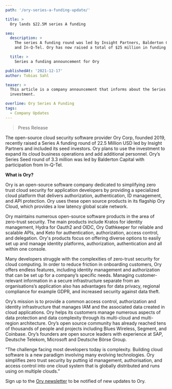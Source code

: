 ```yaml
---
path: '/ory-series-a-funding-update/'

title: >
  Ory lands $22.5M series A funding

seo:
  description: >
    The series A funding round was led by Insight Partners, Balderton Capital,
    and In-Q-Tel. Ory has now raised a total of $25 million in funding.

  title: >
    Series a funding announcement for Ory

publishedAt: '2021-12-17'
author: Tobias Sahl

teaser: >
  This article is a company announcement that informs about the Series A
  investment.

overline: Ory Series A Funding
tags:
  - Company Updates
---
```


> Press Release

The open-source cloud security software provider Ory Corp, founded 2019,
recently raised a Series A funding round of 22.5 Million USD led by Insight
Partners and included its seed investors. Ory plans to use the investment to
expand its cloud business operations and add additional personnel. Ory’s Series
Seed round of 3.3 million was led by Balderton Capital with participation from
In-Q-Tel.

**What is Ory?**

Ory is an open-source software company dedicated to simplifying zero trust cloud
security for application developers by providing a specialized cloud platform
that delivers authorization, authentication, ID management, and API protection.
Ory uses these open source products in its flagship Ory Cloud, which provides a
low latency global scale network.

Ory maintains numerous open-source software products in the area of zero-trust
security. The main products include Kratos for identity management, Hydra for
Oauth2 and OIDC, Ory Oathkeeper for reliable and scalable APIs, and Keto for
authentication, authorization, access control, and delegation. Ory's products
focus on offering diverse options to easily set up and manage identity
platforms, authorization, authentication and all within one console.

Many developers struggle with the complexities of zero-trust security for cloud
computing. In order to reduce friction in onboarding customers, Ory offers
endless features, including identity management and authorization that can be
set up for a company’s specific needs. Managing customer-relevant information in
a secure infrastructure separate from an organisations’s application also has
advantages for data privacy, regional compliance for example GDPR, and increased
security against data theft.

Ory’s mission is to provide a common access control, authorization and identity
infrastructure that manages IAM and the associated data created in cloud
applications. Ory helps its customers manage numerous aspects of data protection
and data complexity through its multi-cloud and multi-region architecture. Ory’s
open source community has already reached tens of thousands of people and
projects including Blues Wireless, Segment, and Coinbase. Ory’s founders are
open source leaders with experience at SAP, Deutsche Telekom, Microsoft and
Deutsche Börse Group.

“The challenge facing most developers today is complexity. Building cloud
software is a new paradigm involving many evolving technologies. Ory simplifies
zero trust security by putting id management, authorisation, and access control
into one cloud system that is globally distributed and runs using on multiple
clouds.”

Sign up to the
[Ory newsletter](https://ory.us10.list-manage.com/subscribe?u=ffb1a878e4ec6c0ed312a3480&id=f605a41b53)
to be notified of new updates to Ory.
